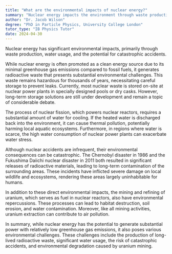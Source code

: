 ```yaml
---
title: "What are the environmental impacts of nuclear energy?"
summary: "Nuclear energy impacts the environment through waste production, water usage, and potential for catastrophic accidents."
author: "Dr. Jacob Wilson"
degree: "PhD in Particle Physics, University College London"
tutor_type: "IB Physics Tutor"
date: 2024-04-30
---
```


Nuclear energy has significant environmental impacts, primarily through waste production, water usage, and the potential for catastrophic accidents.

While nuclear energy is often promoted as a clean energy source due to its minimal greenhouse gas emissions compared to fossil fuels, it generates radioactive waste that presents substantial environmental challenges. This waste remains hazardous for thousands of years, necessitating careful storage to prevent leaks. Currently, most nuclear waste is stored on-site at nuclear power plants in specially designed pools or dry casks. However, long-term storage solutions are still under development and remain a topic of considerable debate.

The process of nuclear fission, which powers nuclear reactors, requires a substantial amount of water for cooling. If the heated water is discharged back into the environment, it can cause thermal pollution, potentially harming local aquatic ecosystems. Furthermore, in regions where water is scarce, the high water consumption of nuclear power plants can exacerbate water stress.

Although nuclear accidents are infrequent, their environmental consequences can be catastrophic. The Chernobyl disaster in 1986 and the Fukushima Daiichi nuclear disaster in 2011 both resulted in significant releases of radioactive materials, leading to long-term contamination of the surrounding areas. These incidents have inflicted severe damage on local wildlife and ecosystems, rendering these areas largely uninhabitable for humans.

In addition to these direct environmental impacts, the mining and refining of uranium, which serves as fuel in nuclear reactors, also have environmental repercussions. These processes can lead to habitat destruction, soil erosion, and water contamination. Moreover, like all mining activities, uranium extraction can contribute to air pollution.

In summary, while nuclear energy has the potential to generate substantial power with relatively low greenhouse gas emissions, it also poses various environmental challenges. These challenges include the production of long-lived radioactive waste, significant water usage, the risk of catastrophic accidents, and environmental degradation caused by uranium mining.
    